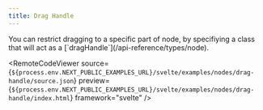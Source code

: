 ```yaml
---
title: Drag Handle
---
```



<ExampleLayout>
You can restrict dragging to a specific part of node, by specifiying a class that will act as a [`dragHandle`](/api-reference/types/node).

<RemoteCodeViewer
  source={`${process.env.NEXT_PUBLIC_EXAMPLES_URL}/svelte/examples/nodes/drag-handle/source.json`}
  preview={`${process.env.NEXT_PUBLIC_EXAMPLES_URL}/svelte/examples/nodes/drag-handle/index.html`}
  framework="svelte"
/>
</ExampleLayout>

<UnusedPropWarning />
